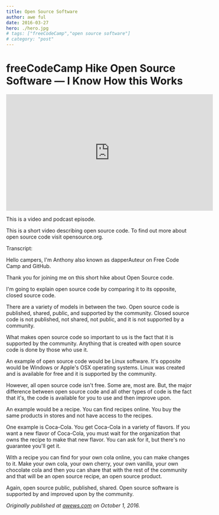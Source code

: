 ```yaml
---
title: Open Source Software
author: awe ful
date: 2016-03-27
hero: ./hero.jpg
# tags: ["freeCodeCamp","open source software"]
# category: "post"
---
```


# freeCodeCamp Hike Open Source Software — I Know How this Works

<center><iframe width="560" height="315" src="https://www.youtube.com/embed/o0Pi0966BOM" frameborder="0" allow="accelerometer; autoplay; encrypted-media; gyroscope; picture-in-picture" allowfullscreen></iframe></center>

This is a video and podcast episode.

This is a short video describing open source code. To find out more about open source code visit opensource.org.

Transcript:

Hello campers, I'm Anthony also known as dapperAuteur on Free Code Camp and GitHub.

Thank you for joining me on this short hike about Open Source code.

I'm going to explain open source code by comparing it to its opposite, closed source code.

There are a variety of models in between the two. Open source code is published, shared, public, and supported by the community. Closed source code is not published, not shared, not public, and it is not supported by a community.

What makes open source code so important to us is the fact that it is supported by the community. Anything that is created with open source code is done by those who use it.

An example of open source code would be Linux software. It's opposite would be Windows or Apple's OSX operating systems. Linux was created and is available for free and it is supported by the community.

However, all open source code isn't free. Some are, most are. But, the major difference between open source code and all other types of code is the fact that it's, the code is available for you to use and then improve upon.

An example would be a recipe. You can find recipes online. You buy the same products in stores and not have access to the recipes.

One example is Coca-Cola. You get Coca-Cola in a variety of flavors. If you want a new flavor of Coca-Cola, you must wait for the organization that owns the recipe to make that new flavor. You can ask for it, but there's no guarantee you'll get it.

With a recipe you can find for your own cola online, you can make changes to it. Make your own cola, your own cherry, your own vanilla, your own chocolate cola and then you can share that with the rest of the community and that will be an open source recipe, an open source product.

Again, open source public, published, shared. Open source software is supported by and improved upon by the community.

_Originally published at [awews.com](http://awews.com/i-know-how-this-works/2016/10/01/freecodecamp-hike-open-source-software) on October 1, 2016._
